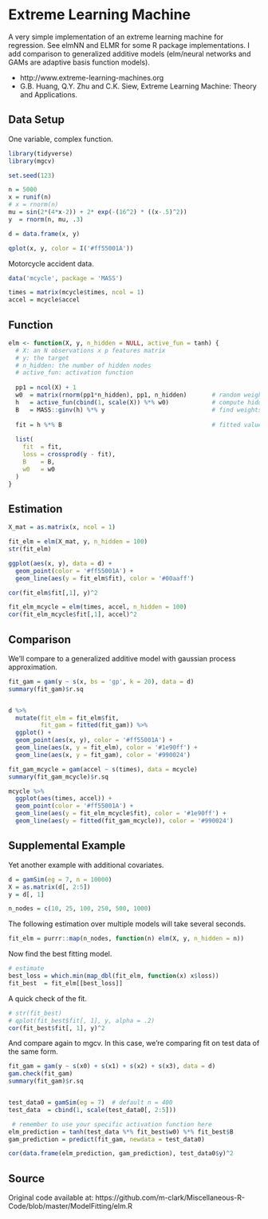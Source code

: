 # Extreme Learning Machine

A very simple implementation of an extreme learning machine for regression. See <span class="pack" style = "">elmNN</span> and <span class="pack" style = "">ELMR</span> for some R package implementations. I add comparison to generalized additive models (elm/neural networks and GAMs are adaptive basis function models). 


- http://www.extreme-learning-machines.org
- G.B. Huang, Q.Y. Zhu and C.K. Siew, Extreme Learning Machine: Theory and Applications.


## Data Setup


One variable, complex function.

```r
library(tidyverse)
library(mgcv)

set.seed(123)

n = 5000
x = runif(n)
# x = rnorm(n)
mu = sin(2*(4*x-2)) + 2* exp(-(16^2) * ((x-.5)^2))
y  = rnorm(n, mu, .3)

d = data.frame(x, y) 

qplot(x, y, color = I('#ff55001A'))
```


Motorcycle accident data.

```r
data('mcycle', package = 'MASS')

times = matrix(mcycle$times, ncol = 1)
accel = mcycle$accel
```



## Function

```r
elm <- function(X, y, n_hidden = NULL, active_fun = tanh) {
  # X: an N observations x p features matrix
  # y: the target
  # n_hidden: the number of hidden nodes
  # active_fun: activation function
  
  pp1 = ncol(X) + 1
  w0  = matrix(rnorm(pp1*n_hidden), pp1, n_hidden)       # random weights
  h   = active_fun(cbind(1, scale(X)) %*% w0)            # compute hidden layer
  B   = MASS::ginv(h) %*% y                              # find weights for hidden layer
  
  fit = h %*% B                                          # fitted values
  
  list(
    fit  = fit,
    loss = crossprod(y - fit),
    B    = B,
    w0   = w0
  )
}
```




## Estimation

```r
X_mat = as.matrix(x, ncol = 1)

fit_elm = elm(X_mat, y, n_hidden = 100)
str(fit_elm)

ggplot(aes(x, y), data = d) +
  geom_point(color = '#ff55001A') + 
  geom_line(aes(y = fit_elm$fit), color = '#00aaff')

cor(fit_elm$fit[,1], y)^2
```


```r
fit_elm_mcycle = elm(times, accel, n_hidden = 100)
cor(fit_elm_mcycle$fit[,1], accel)^2
```




## Comparison

We'll compare to a generalized additive model with gaussian process approximation.

```r
fit_gam = gam(y ~ s(x, bs = 'gp', k = 20), data = d)
summary(fit_gam)$r.sq


d %>%
  mutate(fit_elm = fit_elm$fit,
         fit_gam = fitted(fit_gam)) %>%
  ggplot() +
  geom_point(aes(x, y), color = '#ff55001A') +
  geom_line(aes(x, y = fit_elm), color = '#1e90ff') +
  geom_line(aes(x, y = fit_gam), color = '#990024')
```


```r
fit_gam_mcycle = gam(accel ~ s(times), data = mcycle)
summary(fit_gam_mcycle)$r.sq

mcycle %>% 
  ggplot(aes(times, accel)) +
  geom_point(color = '#ff55001A') +
  geom_line(aes(y = fit_elm_mcycle$fit), color = '#1e90ff') +
  geom_line(aes(y = fitted(fit_gam_mcycle)), color = '#990024')
```



## Supplemental Example

Yet another example with additional covariates.

```r
d = gamSim(eg = 7, n = 10000)
X = as.matrix(d[, 2:5])
y = d[, 1]

n_nodes = c(10, 25, 100, 250, 500, 1000)
```

The following estimation over multiple models will take several seconds.

```r
fit_elm = purrr::map(n_nodes, function(n) elm(X, y, n_hidden = n))
```

Now find the best fitting model.

```r
# estimate 
best_loss = which.min(map_dbl(fit_elm, function(x) x$loss))
fit_best  = fit_elm[[best_loss]]
```

A quick check of the fit.

```r
# str(fit_best)
# qplot(fit_best$fit[, 1], y, alpha = .2)
cor(fit_best$fit[, 1], y)^2
```


And compare again to <span class="pack" style = "">mgcv</span>.  In this case, we're comparing fit on test data of the same form.

```r
fit_gam = gam(y ~ s(x0) + s(x1) + s(x2) + s(x3), data = d)
gam.check(fit_gam)
summary(fit_gam)$r.sq


test_data0 = gamSim(eg = 7)  # default n = 400
test_data  = cbind(1, scale(test_data0[, 2:5]))

 # remember to use your specific activation function here
elm_prediction = tanh(test_data %*% fit_best$w0) %*% fit_best$B         
gam_prediction = predict(fit_gam, newdata = test_data0)

cor(data.frame(elm_prediction, gam_prediction), test_data0$y)^2
```



## Source

Original code available at:
https://github.com/m-clark/Miscellaneous-R-Code/blob/master/ModelFitting/elm.R

